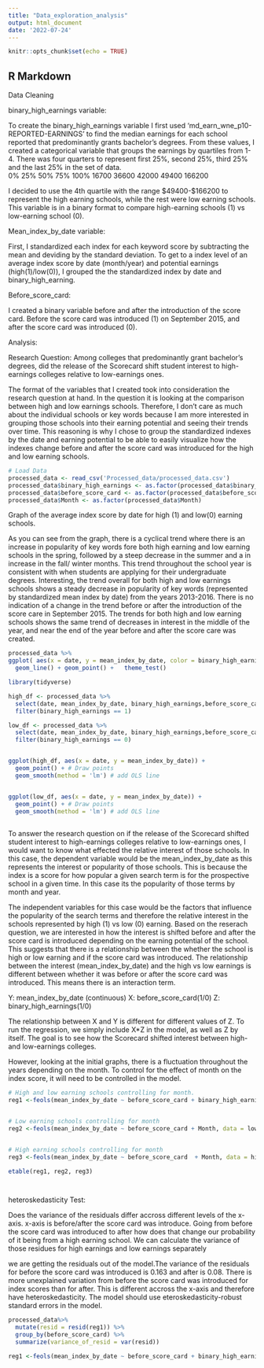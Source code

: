 ```yaml
---
title: "Data_exploration_analysis"
output: html_document
date: '2022-07-24'
---
```


```r
knitr::opts_chunk$set(echo = TRUE)
```

## R Markdown

Data Cleaning

binary_high_earnings variable:

To create the binary_high_earnings variable I first used 'md_earn_wne_p10-REPORTED-EARNINGS' to find the median earnings for each school reported that predominantly grants bachelor’s degrees. From these values, I created a categorical variable that groups the earnings by quartiles from 1-4. There was four quarters to represent first 25%, second 25%, third 25% and the last 25% in the set of data.    
0%    25%    50%    75%   100% 
16700  36600  42000  49400 166200 

I decided to use the 4th quartile with the range $49400-$166200 to represent the high earning schools, while the rest were low earning schools. This variable is in a binary format to compare high-earning schools (1) vs low-earning school (0).

Mean_index_by_date  variable:

First, I standardized each index for each keyword score by subtracting the mean and deviding by the standard deviation. To get to a index level of an average index score by date (month/year) and potential earnings (high(1)/low(0)), I  grouped the the standardized index by date and binary_high_earning. 

Before_score_card:

I created a binary variable before and after the introduction of the score card. Before the score card was introduced (1) on September 2015, and after the score card was introduced (0).


Analysis:

Research Question: Among colleges that predominantly grant bachelor’s degrees, did the release of the Scorecard shift student interest to high-earnings colleges relative to low-earnings ones.

The format of the variables that I created took into consideration the research question at hand. In the question it is looking at the comparison between high and low earnings schools. Therefore, I don't care as much about the individual schools or key words because I am more interested in grouping those schools into their earning potential and seeing their trends over time. This reasoning is why I chose to group the standardized indexes by the date and earning potential to be able to easily visualize how the indexes change before and after the score card was introduced for the high and low earning schools.


```r
# Load Data
processed_data <- read_csv('Processed_data/processed_data.csv')
processed_data$binary_high_earnings <- as.factor(processed_data$binary_high_earnings)
processed_data$before_score_card <- as.factor(processed_data$before_score_card)
processed_data$Month <- as.factor(processed_data$Month)
```

Graph of the average index score by date for high (1) and low(0) earning schools. 

As you can see from the graph, there is a cyclical trend where there is an increase in popularity of key words fore both high earning and low earning schools in the spring, followed by a steep decrease in the summer and a in increase in the fall/ winter months. This trend throughout the school year is consistent with when students are applying for their undergraduate degrees. Interesting, the trend overall for both high and low earnings schools shows a steady decrease in popularity of key words (represented by standardized mean index by date) from the years 2013-2016. There is no indication of a change in the trend before or after the introduction of the score care in September 2015. The trends for both high and low earning schools shows the same trend of decreases in interest in the middle of the year, and near the end of the year before and after the score care was created.
```r
processed_data %>% 
ggplot( aes(x = date, y = mean_index_by_date, color = binary_high_earnings)) +
  geom_line() + geom_point() +   theme_test()
```


```r

library(tidyverse) 

high_df <- processed_data %>% 
  select(date, mean_index_by_date, binary_high_earnings,before_score_card, Month ) %>% 
  filter(binary_high_earnings == 1)

low_df <- processed_data %>% 
  select(date, mean_index_by_date, binary_high_earnings,before_score_card, Month ) %>% 
  filter(binary_high_earnings == 0)


ggplot(high_df, aes(x = date, y = mean_index_by_date)) + 
  geom_point() + # Draw points
  geom_smooth(method = 'lm') # add OLS line


ggplot(low_df, aes(x = date, y = mean_index_by_date)) + 
  geom_point() + # Draw points
  geom_smooth(method = 'lm') # add OLS line
  


```





To answer the research question on if the release of the Scorecard shifted student interest to high-earnings colleges relative to low-earnings ones, I would want to know what effected the relative interest of those schools. In this case, the dependent variable would be the mean_index_by_date as this represents the interest or popularity of those schools. This is because the index is a score for how popular a given search term is for the prospective school in a given time. In this case its the popularity of those terms by month and year.

The independent variables for this case would be the factors that influence the popularity of the search terms and therefore the relative interest in the schools represented by high (1) vs low (0) earning. Based on the reserach question, we are interested in how the interest is shifted before and after the score card is introduced depending on the earning potential of the school. This suggests that there is a relationship between the whether the school is high or low earning and if the score card was introduced. The relationship between the interest (mean_index_by_date) and the high vs low earnings is different between whether it was before or after the score card was introduced. This means there is an interaction term.

Y: mean_index_by_date (continuous)
X: before_score_card(1/0)
Z: binary_high_earnings(1/0)

The relationship between X and  Y is different for different values of Z. To run the regression, we simply include X*Z  in the model, as well as Z by itself. The goal is to see how the Scorecard shifted interest between high- and low-earnings colleges.

However, looking at the initial graphs, there is a fluctuation throughout the years depending on the month. To control for the effect of month on the index score, it will need to be controlled in the model.


```r

# High and low earning schools controlling for month.
reg1 <-feols(mean_index_by_date ~ before_score_card + binary_high_earnings + before_score_card*binary_high_earnings + Month, data = processed_data)


# Low earning schools controlling for month
reg2 <-feols(mean_index_by_date ~ before_score_card + Month, data = low_df)


# High earning schools controlling for month
reg3 <-feols(mean_index_by_date ~ before_score_card  + Month, data = high_df)

etable(reg1, reg2, reg3)




```

heteroskedasticity Test:

Does the variance of the residuals differ accross different levels of the x-axis. x-axis is before/after the score card was introduce. Going from before the score card was introduced to after  how does that change our probability of it being from a high earning school. We can calculate the variance of those residues for high earnings and low earnings separately

we are getting the residuals out of the model.The variance of the residuals for before the score card was introduced is 0.163 and after is 0.08. There is more unexplained variation from before the score card was introduced for index scores than for after. This is different accross the x-axis and therefore have heteroskedasticity. The model should use eteroskedasticity-robust standard errors in the model.


```r
processed_data%>% 
  mutate(resid = resid(reg1)) %>%
  group_by(before_score_card) %>%
  summarize(variance_of_resid = var(resid))

```
```r

reg1 <-feols(mean_index_by_date ~ before_score_card + binary_high_earnings + before_score_card*binary_high_earnings, data = processed_data)

```




